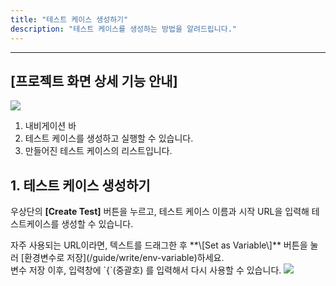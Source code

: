 ```yaml
---
title: "테스트 케이스 생성하기"
description: "테스트 케이스를 생성하는 방법을 알려드립니다."
---
```


---

## \[프로젝트 화면 상세 기능 안내\]

<img className="block" src="/assets/create/tests-page.png" />

1. 내비게이션 바
2. 테스트 케이스를 생성하고 실행할 수 있습니다.
3. 만들어진 테스트 케이스의 리스트입니다.

## 1. 테스트 케이스 생성하기

우상단의 **\[Create Test\]** 버튼을 누르고, 테스트 케이스 이름과 시작 URL을 입력해 테스트케이스를 생성할 수 있습니다.

<Note>
자주 사용되는 URL이라면, 텍스트를 드래그한 후 **\[Set as Variable\]** 버튼을 눌러 [환경변수로 저장](/guide/write/env-variable)하세요. <br />
변수 저장 이후, 입력창에 `{`(중괄호) 를 입력해서 다시 사용할 수 있습니다.
</Note>

<img className="block" src="/assets/create/create-test-popup.png" />
